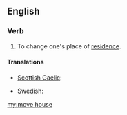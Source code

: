 ==English==

===Verb===
{{head|en|verb|head=[[move]] [[house]]}}

# {{idiomatic}} To change one's place of [[residence]].

====Translations====
{{trans-top|change place of residence}}
* [[Scottish Gaelic]]: {{t-|gd|imrich}}
{{trans-mid}}
* Swedish: {{t+|sv|flytta}}
{{trans-bottom}}

[[my:move house]]